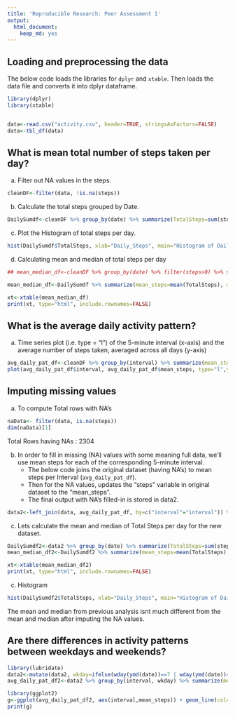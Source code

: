 ```yaml
---
title: 'Reproducible Research: Peer Assessment 1'
output:
  html_document:
    keep_md: yes
---
```



## Loading and preprocessing the data

  The below code loads the libraries for ```dplyr``` and ```xtable```. Then loads the data file and converts it into dplyr dataframe.
```r
library(dplyr)
library(xtable)


data<-read.csv("activity.csv", header=TRUE, stringsAsFactors=FALSE)
data<-tbl_df(data)
```


## What is mean total number of steps taken per day?


a. Filter out NA values in the steps.
```r
cleanDF<-filter(data, !is.na(steps))
```

b. Calculate the total steps grouped by Date.
```r
DailySumdf<-cleanDF %>% group_by(date) %>% summarize(TotalSteps=sum(steps))
```

c. Plot the Histogram of total steps per day.
```r
hist(DailySumdf$TotalSteps, xlab="Daily_Steps", main="Histogram of Daily Steps")
```

d. Calculating mean and median of total steps per day 


```r

## mean_median_df<-cleanDF %>% group_by(date) %>% filter(steps>0) %>% summarize(mean_steps=mean(steps), median_steps=median(steps))

mean_median_df<-DailySumdf %>% summarize(mean_steps=mean(TotalSteps), median_steps=median(TotalSteps))

xt<-xtable(mean_median_df)
print(xt, type="html", include.rownames=FALSE)
```

## What is the average daily activity pattern?

a. Time series plot (i.e. type = "l") of the 5-minute interval (x-axis) and the average number of steps taken, averaged across all days (y-axis)
```r
avg_daily_pat_df<-cleanDF %>% group_by(interval) %>% summarize(mean_steps=mean(steps))
plot(avg_daily_pat_df$interval, avg_daily_pat_df$mean_steps, type="l",ylab="Avg Daily Steps", xlab="Interval", main="Avg Daily Activity")
```

## Imputing missing values

a. To compute Total rows with NA's 

```r
naData<- filter(data, is.na(steps))
dim(naData)[1]
```
  Total Rows having NAs : 2304



b. In order to fill in missing (NA) values with some meaning full data, we'll use mean steps for each of the corresponding 5-minute interval.
   - The below code joins the original dataset (having NA's) to mean steps per Interval (```avg_daily_pat_df```).
   - Then for the NA values, updates the "steps" variable in original dataset to the "mean_steps".
   - The final output with NA's filled-in is stored in data2.

```r
data2<-left_join(data, avg_daily_pat_df, by=c("interval"="interval")) %>% mutate(steps=ifelse(is.na(steps), mean_steps,steps)) %>% select(steps, date, interval)
```


c. Lets calculate the mean and median of Total Steps per day for the new dataset.

```r
DailySumdf2<-data2 %>% group_by(date) %>% summarize(TotalSteps=sum(steps))
mean_median_df2<-DailySumdf2 %>% summarize(mean_steps=mean(TotalSteps), median_steps=median(TotalSteps))

xt<-xtable(mean_median_df2)
print(xt, type="html", include.rownames=FALSE)
```


c. Histogram


```r

hist(DailySumdf2$TotalSteps, xlab="Daily_Steps", main="Histogram of Daily Steps (Imputing NA")
```

The mean and median from previous analysis isnt much different from the mean and median after imputing the NA values.

## Are there differences in activity patterns between weekdays and weekends?

```r
library(lubridate)
data2<-mutate(data2, wkday=ifelse(wday(ymd(date))==7 | wday(ymd(date))==1, "weekend","weekday"))
avg_daily_pat_df2<-data2 %>% group_by(interval, wkday) %>% summarize(mean_steps=mean(steps))

library(ggplot2)
g<-ggplot(avg_daily_pat_df2, aes(interval,mean_steps)) + geom_line(colour="blue",size=1) + facet_wrap(~wkday, ncol=1) + labs(title="Avg Daily Activity (Weekday v/s Weekend)", x="Interval", y="Avg Number of Steps")
print(g)

```
